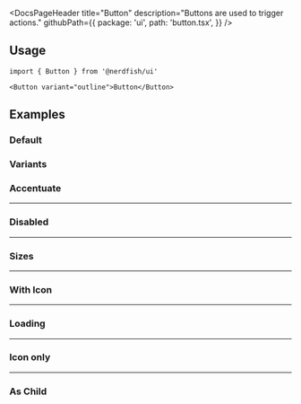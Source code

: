 <DocsPageHeader
	title="Button"
	description="Buttons are used to trigger actions."
	githubPath={{
		package: 'ui',
		path: 'button.tsx',
	}}
/>

<ComponentExample src="/src/app/docs/components/button/example/default.tsx">
	<ButtonExample />
</ComponentExample>

## Usage

```tsx
import { Button } from '@nerdfish/ui'
```

```tsx
<Button variant="outline">Button</Button>
```

## Examples

### Default

<ComponentExample src="/src/app/docs/components/button/example/default.tsx">
	<ButtonExample />
</ComponentExample>

### Variants

<ComponentExample src="/src/app/docs/components/button/example/variants.tsx">
	<ButtonVariantsExample />
</ComponentExample>

### Accentuate

<ComponentExample src="/src/app/docs/components/button/example/accentuate.tsx">
	<ButtonAccentuateExample />
</ComponentExample>

---

### Disabled

<ComponentExample src="/src/app/docs/components/button/example/disabled.tsx">
	<ButtonDisabledExample />
</ComponentExample>

---

### Sizes

<ComponentExample src="/src/app/docs/components/button/example/sizes.tsx">
	<ButtonSizesExample />
</ComponentExample>

---

### With Icon

<ComponentExample src="/src/app/docs/components/button/example/with-icon.tsx">
	<ButtonWithIconExample />
</ComponentExample>

---

### Loading

<ComponentExample src="/src/app/docs/components/button/example/loading.tsx">
	<ButtonLoadingExample />
</ComponentExample>

---

### Icon only

<ComponentExample src="/src/app/docs/components/button/example/icon-only.tsx">
	<ButtonIconOnlyExample />
</ComponentExample>

---

### As Child

<ComponentExample src="/src/app/docs/components/button/example/as-child.tsx">
	<ButtonAsChildExample />
</ComponentExample>
